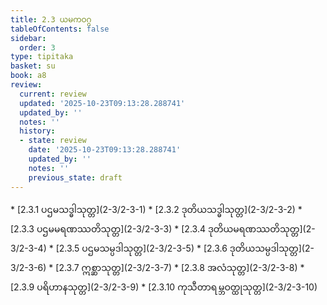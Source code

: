 ```yaml
---
title: 2.3 ယမကဝဂ္ဂ
tableOfContents: false
sidebar:
  order: 3
type: tipitaka
basket: su
book: a8
review:
  current: review
  updated: '2025-10-23T09:13:28.288741'
  updated_by: ''
  notes: ''
  history:
  - state: review
    date: '2025-10-23T09:13:28.288741'
    updated_by: ''
    notes: ''
    previous_state: draft
---
```



<ReviewStatus review={frontmatter.review} showDetails={true} />

<HypothesisAnnotation frontmatter={frontmatter} />

<DynamicBreadcrumb />



<TableOfContents book="a8" section="2.3">
* [2.3.1 ပဌမသဒ္ဓါသုတ္တ](2-3/2-3-1)
* [2.3.2 ဒုတိယသဒ္ဓါသုတ္တ](2-3/2-3-2)
* [2.3.3 ပဌမမရဏဿတိသုတ္တ](2-3/2-3-3)
* [2.3.4 ဒုတိယမရဏဿတိသုတ္တ](2-3/2-3-4)
* [2.3.5 ပဌမသမ္ပဒါသုတ္တ](2-3/2-3-5)
* [2.3.6 ဒုတိယသမ္ပဒါသုတ္တ](2-3/2-3-6)
* [2.3.7 ဣစ္ဆာသုတ္တ](2-3/2-3-7)
* [2.3.8 အလံသုတ္တ](2-3/2-3-8)
* [2.3.9 ပရိဟာနသုတ္တ](2-3/2-3-9)
* [2.3.10 ကုသီတာရမ္ဘဝတ္ထုသုတ္တ](2-3/2-3-10)
</TableOfContents>